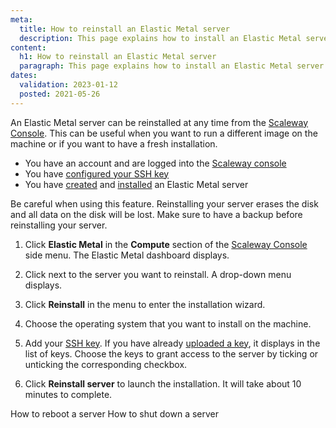 ```yaml
---
meta:
  title: How to reinstall an Elastic Metal server 
  description: This page explains how to install an Elastic Metal server 
content:
  h1: How to reinstall an Elastic Metal server 
  paragraph: This page explains how to install an Elastic Metal server 
dates:
  validation: 2023-01-12
  posted: 2021-05-26
---
```


An Elastic Metal server can be reinstalled at any time from the [Scaleway Console](https://console.scaleway.com). This can be useful when you want to run a different image on the machine or if you want to have a fresh installation.

<Message type="requirement">

- You have an account and are logged into the [Scaleway console](https://console.scaleway.com)  
- You have [configured your SSH key](/console/my-project/how-to/create-ssh-key)
- You have [created](/compute/elastic-metal/how-to/create-server) and [installed](/compute/elastic-metal/how-to/install-server) an Elastic Metal server

</Message>

<Message type="important">

  Be careful when using this feature. Reinstalling your server erases the disk
  and all data on the disk will be lost. Make sure to have a backup before
  reinstalling your server.

</Message>

1. Click **Elastic Metal** in the **Compute** section of the [Scaleway Console](https://console.scaleway.com) side menu. The Elastic Metal dashboard displays.

2. Click <Icon name="more" /> next to the server you want to reinstall. A drop-down menu displays.

3. Click **Reinstall** in the menu to enter the installation wizard.

4. Choose the operating system that you want to install on the machine.

5. Add your [SSH key](/console/my-account/concepts#ssh-key). If you have already [uploaded a key](/console/my-project/how-to/create-ssh-key/#how-to-upload-the-public-ssh-key-to-the-scaleway-interface), it displays in the list of keys. Choose the keys to grant access to the server by ticking or unticking the corresponding checkbox.

6. Click **Reinstall server** to launch the installation. It will take about 10 minutes to complete.

<Navigation title="See Also">
  <PreviousButton to="/compute/elastic-metal/how-to/reboot-server/">How to reboot a server</PreviousButton>
  <NextButton to="/compute/elastic-metal/how-to/shutdown-server/">How to shut down a server</NextButton>
</Navigation>

